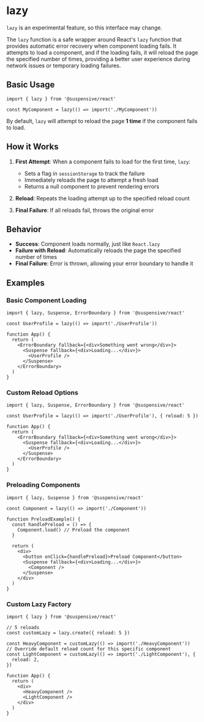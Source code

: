 
# lazy

<Callout type='experimental'>

`lazy` is an experimental feature, so this interface may change.

</Callout>

The `lazy` function is a safe wrapper around React's `lazy` function that provides automatic error recovery when component loading fails. It attempts to load a component, and if the loading fails, it will reload the page the specified number of times, providing a better user experience during network issues or temporary loading failures.

## Basic Usage

```tsx
import { lazy } from '@suspensive/react'

const MyComponent = lazy(() => import('./MyComponent'))
```

By default, `lazy` will attempt to reload the page **1 time** if the component fails to load.

## How it Works

1. **First Attempt**: When a component fails to load for the first time, `lazy`:

   - Sets a flag in `sessionStorage` to track the failure
   - Immediately reloads the page to attempt a fresh load
   - Returns a null component to prevent rendering errors

2. **Reload**: Repeats the loading attempt up to the specified reload count
3. **Final Failure**: If all reloads fail, throws the original error

## Behavior

- **Success**: Component loads normally, just like `React.lazy`
- **Failure with Reload**: Automatically reloads the page the specified number of times
- **Final Failure**: Error is thrown, allowing your error boundary to handle it

## Examples

### Basic Component Loading

```tsx
import { lazy, Suspense, ErrorBoundary } from '@suspensive/react'

const UserProfile = lazy(() => import('./UserProfile'))

function App() {
  return (
    <ErrorBoundary fallback={<div>Something went wrong</div>}>
      <Suspense fallback={<div>Loading...</div>}>
        <UserProfile />
      </Suspense>
    </ErrorBoundary>
  )
}
```

### Custom Reload Options

```tsx
import { lazy, Suspense, ErrorBoundary } from '@suspensive/react'

const UserProfile = lazy(() => import('./UserProfile'), { reload: 5 })

function App() {
  return (
    <ErrorBoundary fallback={<div>Something went wrong</div>}>
      <Suspense fallback={<div>Loading...</div>}>
        <UserProfile />
      </Suspense>
    </ErrorBoundary>
  )
}
```

### Preloading Components

```tsx
import { lazy, Suspense } from '@suspensive/react'

const Component = lazy(() => import('./Component'))

function PreloadExample() {
  const handlePreload = () => {
    Component.load() // Preload the component
  }

  return (
    <div>
      <button onClick={handlePreload}>Preload Component</button>
      <Suspense fallback={<div>Loading...</div>}>
        <Component />
      </Suspense>
    </div>
  )
}
```

### Custom Lazy Factory

```tsx
import { lazy } from '@suspensive/react'

// 5 reloads
const customLazy = lazy.create({ reload: 5 })

const HeavyComponent = customLazy(() => import('./HeavyComponent'))
// Override default reload count for this specific component
const LightComponent = customLazy(() => import('./LightComponent'), {
  reload: 2,
})

function App() {
  return (
    <div>
      <HeavyComponent />
      <LightComponent />
    </div>
  )
}
```
